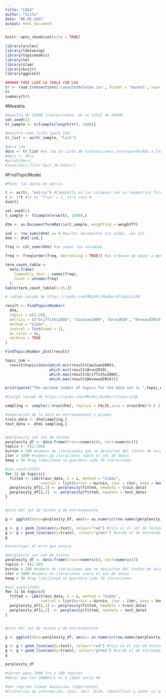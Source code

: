 ```yaml
---
title: "LDA3"
author: "Vicho"
date: "06-05-2021"
output: html_document
---
```


```r
knitr::opts_chunk$set(echo = TRUE)
```


```r
library(arules)
library(ldatuning)
library(topicmodels)
library(tm)
library(slam)
library(knitr)
library(ggplot2)
```




```r
###### PARA LEER LA TABLA CON LDA
tr <- read.transactions('canastasBoletas.csv', format = 'basket', sep=',', header = TRUE)
tr
summary(tr)

```



#Muestra
```r
#muestra de 10000 transacciones, de un total de 89949
set.seed(1)
tr_sample <- tr[sample(length(tr), 1000)]

#muestra como lista (para lda)
tr_list <- as(tr_sample, "list")

#para lda
docs <- tr_list #en lda la lista de transacciones corresponderÃÂ­a a los documentos
#docs <- docs
#print(docs)
#save(docs,file="docs_10.Rdata")
```


#FindTopicModel


```r
#Poner los datos en matrix

t <- as(tr, "matrix") #Commodity en las columnas con su respectiva fila "True, False"
t <- 1*t #si es "True" = 1, otro caso 0
dim(t)
```
```r
set.seed(1)
t_sample <- t[sample(nrow(t), 1000),]

dtm <- as.DocumentTermMatrix(t_sample, weighting = weightTf)

ind <- row_sums(dtm) == 0 #quitar documentos sin items, son 212
dtm <- dtm[!ind,]

```

```r
freq <- col_sums(dtm) #se suman las columnas

freq <- freq[order(freq, decreasing = TRUE)] #se ordenan de mayor a menor (los productos populares quedan primero)

term_count_table <-
  data.frame(
    Commodity_desc = names(freq),
    Count = unname(freq)
  )
kable(term_count_table[1:25,]) 

```


```r
# codigo sacado de https://rpubs.com/MNidhi/NumberoftopicsLDA

result <- FindTopicsNumber(
  dtm,
  topics = c(2:20),
  metrics = c("Griffiths2004", "CaoJuan2009", "Arun2010", "Deveaud2014"),
  method = "Gibbs",
  control = list(seed = 1),
  mc.cores = 4L,
  verbose = TRUE
)

FindTopicsNumber_plot(result)

topic_num <-
  result$topics[min(which.min(result$CaoJuan2009),
                    which.min(result$Arun2010),
                    which.max(result$Griffiths2004),
                    which.max(result$Deveaud2014))]

print(paste("The optimum number of topics for the data set is ",topic_num))

```


```r
#Codigo sacado de https://rpubs.com/MNidhi/NumberoftopicsLDA

sampling <- sample(1:nrow(dtm), replace = FALSE,size = nrow(dtm)*0.8 )

#Separación de la data en entrenamiento y prueba
train_data <- dtm[sampling,]
test_data <- dtm[-sampling,]


#perplexity con set de testeo
perplexity_df <- data.frame(train=numeric(), test=numeric())
topics <- c(2:100)
burnin = 100 #numero de iteraciones que se descartan del conteo de asignaciones
iter = 1000 #numero de iteraciones sobre el set de datos
keep = 50 #log likelihood se guardara cada 50 iteraciones

#set.seed(12345)
for (i in topics){
  fitted <- LDA(train_data, k = i, method = "Gibbs",
                control = list(burnin = burnin, iter = iter, keep = keep) )
  perplexity_df[i,1] <- perplexity(fitted, newdata = train_data)
  perplexity_df[i,2]  <- perplexity(fitted, newdata = test_data) 
}


#plot del set de testeo y de entrenamiento

g <- ggplot(data=perplexity_df, aes(x= as.numeric(row.names(perplexity_df)))) + labs(y="Perplexity",x="Number of topics") + ggtitle("Perplexity of hold out and training data")

g <- g + geom_line(aes(y=test), colour="red") #rojo es el set de testeo
g <- g + geom_line(aes(y=train), colour="green") #verde el de entrenamiento
g

#investigar el erro que arooja
```





```r
#perplexity con set de testeo
perplexity_df <- data.frame(train=numeric(), test=numeric())
topics <- c(2:50)
burnin = 100 #numero de iteraciones que se descartan del conteo de asignaciones
iter = 1000 #numero de iteraciones sobre el set de datos
keep = 50 #log likelihood se guardara cada 50 iteraciones

#set.seed(12345)
for (i in topics){
  fitted <- LDA(train_data, k = i, method = "Gibbs",
                control = list(burnin = burnin, iter = iter, keep = keep) )
  perplexity_df[i,1] <- perplexity(fitted, newdata = train_data)
  perplexity_df[i,2]  <- perplexity(fitted, newdata = test_data) 
}


#plot del set de testeo y de entrenamiento

g <- ggplot(data=perplexity_df, aes(x= as.numeric(row.names(perplexity_df)))) + labs(y="Perplexity",x="Number of topics") + ggtitle("Perplexity of hold out and training data")

g <- g + geom_line(aes(y=test), colour="red") #rojo es el set de testeo
g <- g + geom_line(aes(y=train), colour="green") #verde el de entrenamiento
g

```


```r
perplexity_df
```


```r
#correr ppxy 1000 trx y 100 topicos
#Notar que con 10000trx el k ideal sería 46 
```



```r

#Ver regrión linear bayesiana (importante)
#Crinterios de información, (aic, sbc)  k=14, identificar y poner un nombre(etiqueta) thetas. 10000 trx
```

